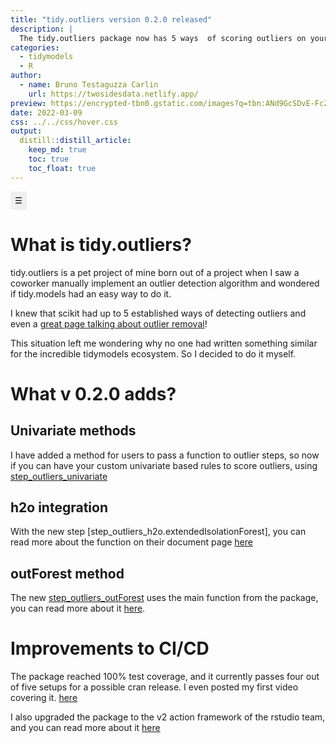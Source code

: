 ```yaml
---
title: "tidy.outliers version 0.2.0 released"
description: |
  The tidy.outliers package now has 5 ways  of scoring outliers on your data!
categories:
  - tidymodels
  - R
author:
  - name: Bruno Testaguzza Carlin
    url: https://twosidesdata.netlify.app/
preview: https://encrypted-tbn0.gstatic.com/images?q=tbn:ANd9GcSDvE-FcZtiyIvEPBjf_UGXqeEOXh-iVx2K3g&usqp=CAU
date: 2022-03-09
css: ../../css/hover.css
output:
  distill::distill_article:
    keep_md: true
    toc: true
    toc_float: true
---
```



<!-- TOC JAVASCRIPT ELEMENTS -->

```{=html}
<script>
function toggle () {
  document.getElementById("TOC").classList.toggle("hide");
};

window.addEventListener('DOMContentLoaded', () => {

  const observer = new IntersectionObserver(entries => {
    entries.forEach(entry => {
      const id = entry.target.getAttribute('id');
      if (entry.intersectionRatio > 0) {
        document.querySelector(`[href="#${id}"]`).parentElement.classList.add('active');
      } else {
        document.querySelector(`[href="#${id}"]`).parentElement.classList.remove('active');
      }
    });
  });

  // Track all headings that have an `id` applied
  document.querySelectorAll('h1[id], h2[id], h3[id], h4[id], h5[id], h6[id]').forEach((h1, h2, h3, h4, h5, h6) => {
    observer.observe(h1, h2, h3, h4, h5, h6);
  });
  
});
</script>
```

<!-- TOC HTML ELEMENTS -->

<input type="button" class="d-article-with-toc" id="TOC" value="&#x2630" title="Toggle (Hide/Show) Table of Contents" alt="Toggle button for hiding/showing the Table of Contents" onclick="toggle()" style="padding:7px; border: 0px;"/>



# What is tidy.outliers?

tidy.outliers is a pet project of mine born out of a project when I saw a coworker manually implement an outlier detection algorithm and wondered if tidy.models had an easy way to do it.

I knew that scikit had up to 5 established ways of detecting outliers and even a [great page talking about outlier removal](https://scikit-learn.org/stable/modules/outlier_detection.html)!

This situation left me wondering why no one had written something similar for the incredible tidymodels ecosystem. So I decided to do it myself.

# What v 0.2.0 adds?

## Univariate methods

I have added a method for users to pass a function to outlier steps, so now if you can have your custom univariate based rules to score outliers,  using [step_outliers_univariate](https://brunocarlin.github.io/tidy.outliers/reference/step_outliers_univariate.html)


## h2o integration

With the new step [step_outliers_h2o.extendedIsolationForest], you can read more about the function on their document page [here](https://docs.h2o.ai/h2o/latest-stable/h2o-docs/data-science/eif.html) 

## outForest method

The new [step_outliers_outForest](https://brunocarlin.github.io/tidy.outliers/reference/step_outliers_outForest.html) uses the main function from the package, you can read more about it [here](https://github.com/mayer79/outForest).


# Improvements to CI/CD

The package reached 100% test coverage, and it currently passes four out of five setups for a possible cran release. I even posted my first video covering it. [here](https://www.youtube.com/watch?v=U_Ahxcq_6Sk)

I also upgraded the package to the v2 action framework of the rstudio team, and you can read more about it [here](https://github.com/r-lib/actions)